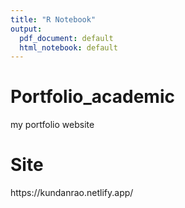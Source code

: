 ```yaml
---
title: "R Notebook"
output:
  pdf_document: default
  html_notebook: default
---
```


# Portfolio_academic
 my portfolio website
 
# Site
https://kundanrao.netlify.app/
